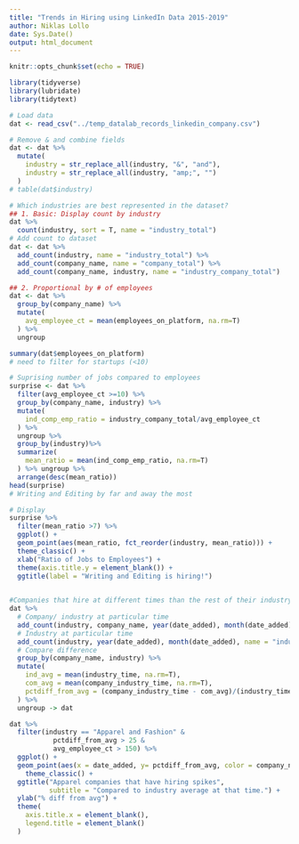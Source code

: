 ```yaml
---
title: "Trends in Hiring using LinkedIn Data 2015-2019"
author: Niklas Lollo
date: Sys.Date()
output: html_document
---
```


```r
knitr::opts_chunk$set(echo = TRUE)

library(tidyverse)
library(lubridate)
library(tidytext)

# Load data
dat <- read_csv("../temp_datalab_records_linkedin_company.csv")
```

```r
# Remove & and combine fields
dat <- dat %>%
  mutate(
    industry = str_replace_all(industry, "&", "and"),
    industry = str_replace_all(industry, "amp;", "")
  )
# table(dat$industry)
```

```r
# Which industries are best represented in the dataset?
## 1. Basic: Display count by industry
dat %>% 
  count(industry, sort = T, name = "industry_total")
# Add count to dataset
dat <- dat %>%
  add_count(industry, name = "industry_total") %>%
  add_count(company_name, name = "company_total") %>%
  add_count(company_name, industry, name = "industry_company_total")

## 2. Proportional by # of employees
dat <- dat %>%
  group_by(company_name) %>%
  mutate(
    avg_employee_ct = mean(employees_on_platform, na.rm=T)
  ) %>%
  ungroup

summary(dat$employees_on_platform)
# need to filter for startups (<10)

# Suprising number of jobs compared to employees
surprise <- dat %>%
  filter(avg_employee_ct >=10) %>%
  group_by(company_name, industry) %>%
  mutate(
    ind_comp_emp_ratio = industry_company_total/avg_employee_ct
  ) %>%
  ungroup %>%
  group_by(industry)%>%
  summarize(
    mean_ratio = mean(ind_comp_emp_ratio, na.rm=T)
  ) %>% ungroup %>%
  arrange(desc(mean_ratio)) 
head(surprise)
# Writing and Editing by far and away the most

# Display
surprise %>%
  filter(mean_ratio >7) %>%
  ggplot() +
  geom_point(aes(mean_ratio, fct_reorder(industry, mean_ratio))) +
  theme_classic() +
  xlab("Ratio of Jobs to Employees") + 
  theme(axis.title.y = element_blank()) +
  ggtitle(label = "Writing and Editing is hiring!")
  
```


```r
#Companies that hire at different times than the rest of their industry
dat %>%
  # Company/ industry at particular time
  add_count(industry, company_name, year(date_added), month(date_added), name= "company_industry_time") %>%
  # Industry at particular time
  add_count(industry, year(date_added), month(date_added), name = "industry_time") %>%
  # Compare difference
  group_by(company_name, industry) %>%
  mutate(
    ind_avg = mean(industry_time, na.rm=T),
    com_avg = mean(company_industry_time, na.rm=T),
    pctdiff_from_avg = (company_industry_time - com_avg)/(industry_time - ind_avg) *100
  ) %>%
  ungroup -> dat

dat %>%  
  filter(industry == "Apparel and Fashion" & 
           pctdiff_from_avg > 25 &
           avg_employee_ct > 150) %>%
  ggplot() +
  geom_point(aes(x = date_added, y= pctdiff_from_avg, color = company_name)) +
    theme_classic() +
  ggtitle("Apparel companies that have hiring spikes",
          subtitle = "Compared to industry average at that time.") +
  ylab("% diff from avg") +
  theme(
    axis.title.x = element_blank(),
    legend.title = element_blank()
  )
```
